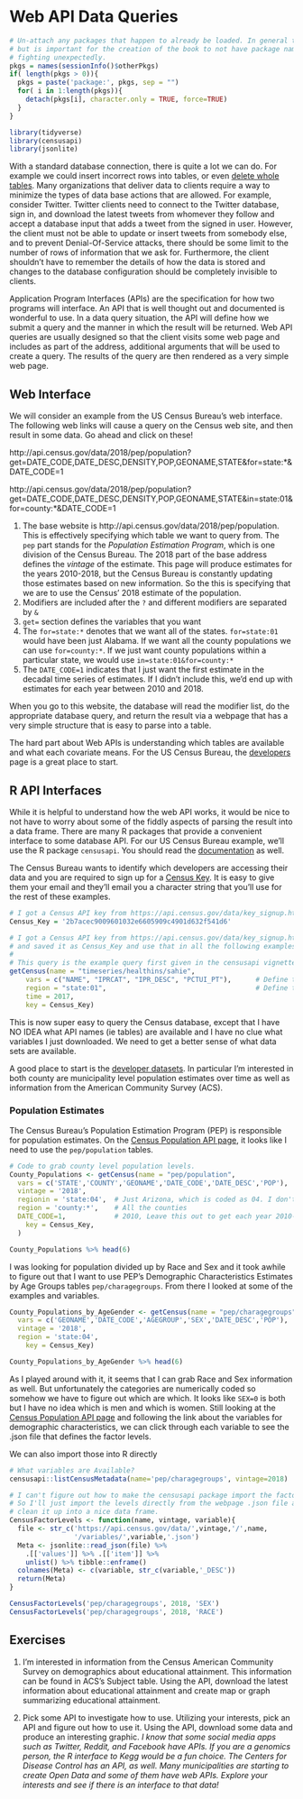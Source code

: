 # Web API Data Queries

```r
# Un-attach any packages that happen to already be loaded. In general this is unecessary
# but is important for the creation of the book to not have package namespaces
# fighting unexpectedly.
pkgs = names(sessionInfo()$otherPkgs)
if( length(pkgs > 0)){
  pkgs = paste('package:', pkgs, sep = "")
  for( i in 1:length(pkgs)){
    detach(pkgs[i], character.only = TRUE, force=TRUE)
  }
}
```

```r
library(tidyverse)
library(censusapi)
library(jsonlite)  
```


With a standard database connection, there is quite a lot we can do. For example we could insert incorrect rows into tables, or even [delete whole tables](https://xkcd.com/327/). Many organizations that deliver data to clients require a way to minimize the types of data base actions that are allowed.  For example, consider Twitter. Twitter clients need to connect to the Twitter database, sign in, and download the latest tweets from whomever they follow and accept a database input that adds a tweet from the signed in user. However, the client must not be able to update or insert tweets from somebody else, and to prevent Denial-Of-Service attacks, there should be some limit to the number of rows of information that we ask for. Furthermore, the client shouldn't have to remember the details of how the data is stored and changes to the database configuration should be completely invisible to clients.

Application Program Interfaces (APIs) are the specification for how two programs will interface. An API that is well thought out and documented is wonderful to use. In a data query situation, the API will define how we submit a query and the manner in which the result will be returned. Web API queries are usually designed so that the client visits some web page and includes as part of the address, additional arguments that will be used to create a query. The results of the query are then rendered as a very simple web page.


## Web Interface
We will consider an example from the US Census Bureau's web interface. The following web links will cause a query on the Census web site, and then result in some data. Go ahead and click on these!

http://api.census.gov/data/2018/pep/population?get=DATE_CODE,DATE_DESC,DENSITY,POP,GEONAME,STATE&for=state:*&DATE_CODE=1

http://api.census.gov/data/2018/pep/population?get=DATE_CODE,DATE_DESC,DENSITY,POP,GEONAME,STATE&in=state:01&for=county:*&DATE_CODE=1

1. The base website is http://api.census.gov/data/2018/pep/population. This is effectively specifying which table we want to query from. The `pep` part stands for the *Population Estimation Program*, which is one division of the Census Bureau. The 2018 part of the base address defines the *vintage* of the estimate. This page will produce estimates for the years 2010-2018, but the Census Bureau is constantly updating those estimates based on new information. So the this is specifying that we are to use the Census' 2018 estimate of the population.
2. Modifiers are included after the `?` and different modifiers are separated by `&`
3. `get=` section defines the variables that you want 
4. The `for=state:*` denotes that we want all of the states. `for=state:01` would have been just Alabama. If we want all the county populations we can use `for=county:*`. If we just want county populations within a particular state, we would use `in=state:01&for=county:*`
5. The `DATE_CODE=1` indicates that I just want the first estimate in the decadal time series of estimates. If I didn't include this, we'd end up with estimates for each year between 2010 and 2018. 

When you go to this website, the database will read the modifier list, do the appropriate database query, and return the result via a webpage that has a very simple structure that is easy to parse into a table.

The hard part about Web APIs is understanding which tables are available and what each covariate means. For the US Census Bureau, the [developers](https://www.census.gov/data/developers/) page is a great place to start. 


## R API Interfaces
While it is helpful to understand how the web API works, it would be nice to not have to worry about some of the fiddly aspects of parsing the result into a data frame. There are many R packages that provide a convenient interface to some database API. For our US Census Bureau example, we'll use the  R package `censusapi`. You should read the [documentation](https://github.com/hrecht/censusapi) as well.

The Census Bureau wants to identify which developers are accessing their data and you are required to sign up for a [Census Key](https://api.census.gov/data/key_signup.html). It is easy to give them your email and they'll email you a character string that you'll use for the rest of these examples.

```r
# I got a Census API key from https://api.census.gov/data/key_signup.html 
Census_Key = '2b7acec9009601032e6605909c4901d632f541d6'
```

```r
# I got a Census API key from https://api.census.gov/data/key_signup.html 
# and saved it as Census_Key and use that in all the following examples...
# 
# This query is the example query first given in the censusapi vignette.
getCensus(name = "timeseries/healthins/sahie",
	vars = c("NAME", "IPRCAT", "IPR_DESC", "PCTUI_PT"),      # Define the gets=
	region = "state:01",                                     # Define the for=
	time = 2017,                                         
	key = Census_Key)
```


This is now super easy to query the Census database, except that I have NO IDEA what API names (ie tables) are available and I have no clue what variables I just downloaded. We need to get a better sense of what data sets are available.

A good place to start is the [developer datasets](https://www.census.gov/data/developers/data-sets.html). In particular I'm interested in both county are municipality level population estimates over time as well as information from the American Community Survey (ACS).

### Population Estimates 
The Census Bureau's Population Estimation Program (PEP) is responsible for population estimates. On the [Census Population API page](https://www.census.gov/data/developers/data-sets/popest-popproj/popest.html), it looks like I need to use the `pep/population` tables. 

```r
# Code to grab county level population levels.
County_Populations <- getCensus(name = "pep/population",
  vars = c('STATE','COUNTY','GEONAME','DATE_CODE','DATE_DESC','POP'),
  vintage = '2018',
  regionin = 'state:04',  # Just Arizona, which is coded as 04. I don't know why...
  region = 'county:*',    # All the counties
  DATE_CODE=1,            # 2010, Leave this out to get each year 2010-2018
	key = Census_Key,
  )

County_Populations %>% head(6)  
```


I was looking for population divided up by Race and Sex and it took awhile to figure out that I want to use PEP's Demographic Characteristics Estimates by Age Groups tables `pep/charagegroups`. From there I looked at some of the examples and variables.

```r
County_Populations_by_AgeGender <- getCensus(name = "pep/charagegroups",
  vars = c('GEONAME','DATE_CODE','AGEGROUP','SEX','DATE_DESC','POP'),
  vintage = '2018',
  region = 'state:04', 
	key = Census_Key)

County_Populations_by_AgeGender %>% head(6)
```

As I played around with it, it seems that I can grab Race and Sex information as well. But unfortunately the categories are numerically coded so somehow we have to figure out which are which. It looks like `SEX=0` is both but I have no idea which is men and which is women. Still looking at the [Census Population API page](https://www.census.gov/data/developers/data-sets/popest-popproj/popest.html) and following the link about the variables for demographic characteristics, we can click through each variable to see the .json file that defines the factor levels.

We can also import those into R directly
```r
# What variables are Available?
censusapi::listCensusMetadata(name='pep/charagegroups', vintage=2018)

# I can't figure out how to make the censusapi package import the factor levels. 
# So I'll just import the levels directly from the webpage .json file and then 
# clean it up into a nice data frame.
CensusFactorLevels <- function(name, vintage, variable){
  file <- str_c('https://api.census.gov/data/',vintage,'/',name,
                '/variables/',variable,'.json')
  Meta <- jsonlite::read_json(file) %>% 
    .[['values']] %>% .[['item']] %>% 
    unlist() %>% tibble::enframe() 
  colnames(Meta) <- c(variable, str_c(variable,'_DESC'))
  return(Meta)
}

CensusFactorLevels('pep/charagegroups', 2018, 'SEX') 
CensusFactorLevels('pep/charagegroups', 2018, 'RACE') 
```



## Exercises

1. I'm interested in information from the Census American Community Survey on demographics about educational attainment. This information can be found in ACS's Subject table. Using the API, download the latest information about educational attainment and create map or graph summarizing educational attainment. 

2. Pick some API to investigate how to use. Utilizing your interests, pick an API and figure out how to use it.  Using the API, download some data and produce an interesting graphic. *I know that some social media apps such as Twitter, Reddit, and  Facebook have APIs. If you are a genomics person, the R interface to Kegg would be a fun choice. The Centers for Disease Control has an API, as well. Many municipalities are starting to create Open Data and some of them have web APIs. Explore your interests and see if there is an interface to that data!*
